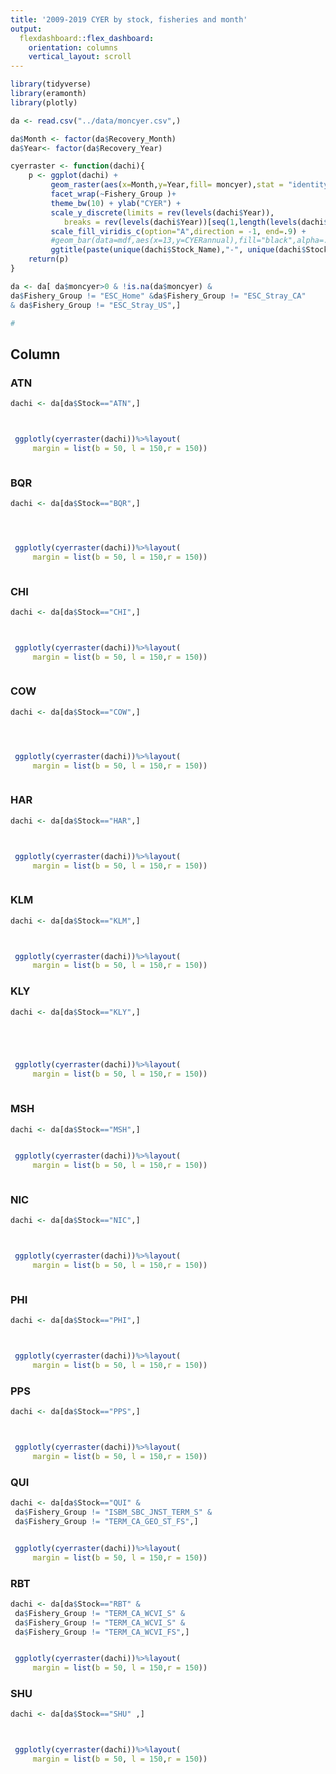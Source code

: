```yaml
--- 
title: '2009-2019 CYER by stock, fisheries and month'
output: 
  flexdashboard::flex_dashboard:
    orientation: columns
    vertical_layout: scroll
--- 
```



```r
library(tidyverse)
library(eramonth)
library(plotly)

```

```r

da <- read.csv("../data/moncyer.csv",)

da$Month <- factor(da$Recovery_Month)
da$Year<- factor(da$Recovery_Year)

cyerraster <- function(dachi){
    p <- ggplot(dachi) +
	     geom_raster(aes(x=Month,y=Year,fill= moncyer),stat = "identity") +
	     facet_wrap(~Fishery_Group )+
	     theme_bw(10) + ylab("CYER") + 
	     scale_y_discrete(limits = rev(levels(dachi$Year)), 
	     	breaks = rev(levels(dachi$Year))[seq(1,length(levels(dachi$Year)),by=2)]) +
	     scale_fill_viridis_c(option="A",direction = -1, end=.9) +
	     #geom_bar(data=mdf,aes(x=13,y=CYERannual),fill="black",alpha=.6,stat = "identity") +
	     ggtitle(paste(unique(dachi$Stock_Name),"-", unique(dachi$Stock)))
    return(p)
}

da <- da[ da$moncyer>0 & !is.na(da$moncyer) & 
da$Fishery_Group != "ESC_Home" &da$Fishery_Group != "ESC_Stray_CA"
& da$Fishery_Group != "ESC_Stray_US",]

#

```

Column {.tabset}
-------------------------------------

### ATN

```r

dachi <- da[da$Stock=="ATN",]



 ggplotly(cyerraster(dachi))%>%layout(
     margin = list(b = 50, l = 150,r = 150))



```






### BQR

```r

dachi <- da[da$Stock=="BQR",]




 ggplotly(cyerraster(dachi))%>%layout(
     margin = list(b = 50, l = 150,r = 150))



```


### CHI

```r

dachi <- da[da$Stock=="CHI",]



 ggplotly(cyerraster(dachi))%>%layout(
     margin = list(b = 50, l = 150,r = 150))



```







### COW

```r

dachi <- da[da$Stock=="COW",]




 ggplotly(cyerraster(dachi))%>%layout(
     margin = list(b = 50, l = 150,r = 150))



```


### HAR

```r

dachi <- da[da$Stock=="HAR",]



 ggplotly(cyerraster(dachi))%>%layout(
     margin = list(b = 50, l = 150,r = 150))



```




### KLM

```r

dachi <- da[da$Stock=="KLM",]



 ggplotly(cyerraster(dachi))%>%layout(
     margin = list(b = 50, l = 150,r = 150))


```



### KLY

```r

dachi <- da[da$Stock=="KLY",]





 ggplotly(cyerraster(dachi))%>%layout(
     margin = list(b = 50, l = 150,r = 150))



```



### MSH

```r

dachi <- da[da$Stock=="MSH",]


 ggplotly(cyerraster(dachi))%>%layout(
     margin = list(b = 50, l = 150,r = 150))



```





### NIC

```r

dachi <- da[da$Stock=="NIC",]



 ggplotly(cyerraster(dachi))%>%layout(
     margin = list(b = 50, l = 150,r = 150))



```



### PHI

```r

dachi <- da[da$Stock=="PHI",]



 ggplotly(cyerraster(dachi))%>%layout(
     margin = list(b = 50, l = 150,r = 150))


```



### PPS

```r

dachi <- da[da$Stock=="PPS",]



 ggplotly(cyerraster(dachi))%>%layout(
     margin = list(b = 50, l = 150,r = 150))


```



### QUI

```r

dachi <- da[da$Stock=="QUI" &
 da$Fishery_Group != "ISBM_SBC_JNST_TERM_S" &
 da$Fishery_Group != "TERM_CA_GEO_ST_FS",]


 ggplotly(cyerraster(dachi))%>%layout(
     margin = list(b = 50, l = 150,r = 150))

```




### RBT

```r

dachi <- da[da$Stock=="RBT" & 
 da$Fishery_Group != "TERM_CA_WCVI_S" &
 da$Fishery_Group != "TERM_CA_WCVI_S" &
 da$Fishery_Group != "TERM_CA_WCVI_FS",]


 ggplotly(cyerraster(dachi))%>%layout(
     margin = list(b = 50, l = 150,r = 150))


```



### SHU

```r

dachi <- da[da$Stock=="SHU" ,]



 ggplotly(cyerraster(dachi))%>%layout(
     margin = list(b = 50, l = 150,r = 150))


```



